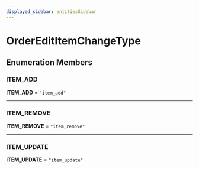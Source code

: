 ```yaml
---
displayed_sidebar: entitiesSidebar
---
```



# OrderEditItemChangeType

## Enumeration Members

### ITEM\_ADD

 **ITEM\_ADD** = ``"item_add"``

___

### ITEM\_REMOVE

 **ITEM\_REMOVE** = ``"item_remove"``

___

### ITEM\_UPDATE

 **ITEM\_UPDATE** = ``"item_update"``
